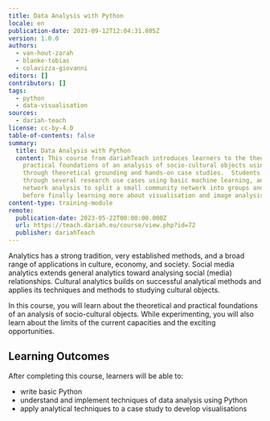 ```yaml
---
title: Data Analysis with Python
locale: en
publication-date: 2023-09-12T12:04:31.805Z
version: 1.0.0
authors:
  - van-hout-zarah
  - blanke-tobias
  - colavizza-giovanni
editors: []
contributors: []
tags:
  - python
  - data-visualisation
sources:
  - dariah-teach
license: cc-by-4.0
table-of-contents: false
summary:
  title: Data Analysis with Python
  content: This course from dariahTeach introduces learners to the theoretical and
    practical foundations of an analysis of socio-cultural objects using Python
    through theoretical grounding and hands-on case studies.  Students will work
    through several research use cases using basic machine learning, and employ
    network analysis to split a small community network into groups and clusters
    before finally learning more about visualisation and image analysis.
content-type: training-module
remote:
  publication-date: 2023-05-22T00:00:00.000Z
  url: https://teach.dariah.eu/course/view.php?id=72
  publisher: dariahTeach
---
```

Analytics has a strong tradition, very established methods, and a broad range of applications in culture, economy, and society. Social media analytics extends general analytics toward analysing social (media) relationships. Cultural analytics builds on successful analytical methods and applies its techniques and methods to studying cultural objects.

In this course, you will learn about the theoretical and practical foundations of an analysis of socio-cultural objects. While experimenting, you will also learn about the limits of the current capacities and the exciting opportunities.

## L﻿earning Outcomes

A﻿fter completing this course, learners will be able to:

* w﻿rite basic Python
* u﻿nderstand and implement techniques of data analysis using Python
* a﻿pply analytical techniques to a case study to develop visualisations

<ExternalResource title="Interested in learning more?" subtitle="Check out  Data Analysis with Python" url="https://teach.dariah.eu/course/view.php?id=72" />
